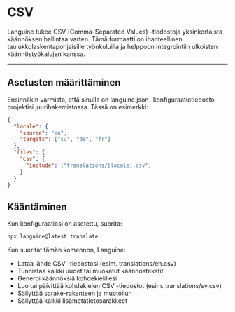 # CSV

Languine tukee CSV (Comma-Separated Values) -tiedostoja yksinkertaista käännöksen hallintaa varten. Tämä formaatti on ihanteellinen taulukkolaskentapohjaisille työnkuluilla ja helppoon integrointiin ulkoisten käännöstyökalujen kanssa.

---

## Asetusten määrittäminen

Ensinnäkin varmista, että sinulla on languine.json -konfiguraatiotiedosto projektisi juurihakemistossa. Tässä on esimerkki:

```json
{
  "locale": {
    "source": "en",
    "targets": ["sv", "de", "fr"]
  },
  "files": {
    "csv": {
      "include": ["translations/[locale].csv"]
    }
  }
}
```

## Kääntäminen

Kun konfiguraatiosi on asetettu, suorita:

```bash
npx languine@latest translate
```

Kun suoritat tämän komennon, Languine:

- Lataa lähde CSV -tiedostosi (esim. translations/en.csv)
- Tunnistaa kaikki uudet tai muokatut käännöstekstit
- Generoi käännöksiä kohdekielillesi
- Luo tai päivittää kohdekielen CSV -tiedostot (esim. translations/sv.csv)
- Säilyttää sarake-rakenteen ja muotoilun
- Säilyttää kaikki lisämetatietosarakkeet
